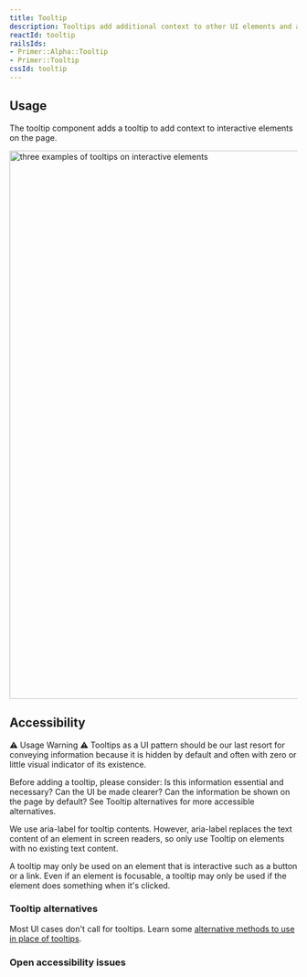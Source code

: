 ```yaml
---
title: Tooltip
description: Tooltips add additional context to other UI elements and appear on mouse hover or keyboard focus.
reactId: tooltip
railsIds:
- Primer::Alpha::Tooltip
- Primer::Tooltip
cssId: tooltip
---
```



## Usage

The tooltip component adds a tooltip to add context to interactive elements on the page.

<img
  width="960"
  role="presentation"
  src="https://github.com/primer/design/assets/586552/787873b7-d496-454c-b669-0c2400ef503f"
  alt="three examples of tooltips on interactive elements"
/>

## Accessibility

<Note variant="danger">
  <Text sx={{display: 'block', fontWeight: 'bold', mb: 2}}>⚠️ Usage Warning ⚠️</Text>
  <Text>Tooltips as a UI pattern should be our last resort for conveying information because it is hidden by default and often with zero or little visual indicator of its existence.</Text>
</Note>

Before adding a tooltip, please consider: Is this information essential and necessary? Can the UI be made clearer? Can the information be shown on the page by default? See Tooltip alternatives for more accessible alternatives.

We use aria-label for tooltip contents. However, aria-label replaces the text content of an element in screen readers, so only use Tooltip on elements with no existing text content.

A tooltip may only be used on an element that is interactive such as a button or a link. Even if an element is focusable, a tooltip may only be used if the element does something when it's clicked.

### Tooltip alternatives

Most UI cases don't call for tooltips. Learn some [alternative methods to use in place of tooltips](/../guides/accessibility/tooltip-alternatives).

### Open accessibility issues

 <AccessibilityLink label={tooltip} />